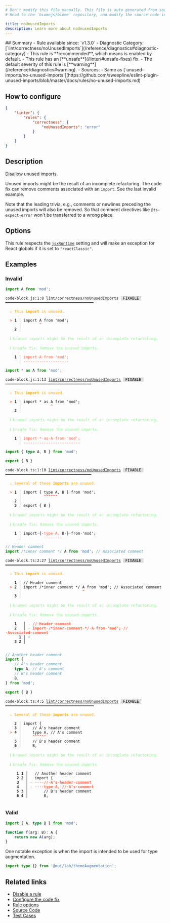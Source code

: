 ```yaml
---
# Don't modify this file manually. This file is auto generated from source, and you will lose your changes next time the website is built.
# Head to the `biomejs/biome` repository, and modify the source code in there.

title: noUnusedImports
description: Learn more about noUnusedImports
---
```


<Tabs>
<TabItem label="JavaScript (and super languages)" icon="seti:javascript">
## Summary
- Rule available since: `v1.3.0`
- Diagnostic Category: [`lint/correctness/noUnusedImports`](/reference/diagnostics#diagnostic-category)
- This rule is **recommended**, which means is enabled by default.
- This rule has an [**unsafe**](/linter/#unsafe-fixes) fix.
- The default severity of this rule is [**warning**](/reference/diagnostics#warning).
- Sources: 
  - Same as [`unused-imports/no-unused-imports`](https://github.com/sweepline/eslint-plugin-unused-imports/blob/master/docs/rules/no-unused-imports.md)

## How to configure
```json title="biome.json"
{
	"linter": {
		"rules": {
			"correctness": {
				"noUnusedImports": "error"
			}
		}
	}
}

```
## Description
Disallow unused imports.

Unused imports might be the result of an incomplete refactoring.
The code fix can remove comments associated with an `import`.
See the last invalid example.

Note that the leading trivia, e.g., comments or newlines preceding
the unused imports will also be removed. So that comment directives
like `@ts-expect-error` won't be transferred to a wrong place.

## Options

This rule respects the [`jsxRuntime`](https://biomejs.dev/reference/configuration/#javascriptjsxruntime)
setting and will make an exception for React globals if it is set to
`"reactClassic"`.

## Examples

### Invalid

```js
import A from 'mod';
```

<pre class="language-text"><code class="language-text">code-block.js:1:8 <a href="https://biomejs.dev/linter/rules/no-unused-imports">lint/correctness/noUnusedImports</a> <span style="color: #000; background-color: #ddd;"> FIXABLE </span> ━━━━━━━━━━━━━━━━━━━━━━━━━━━━━━━━━━━━━━━<br /><br />  <strong><span style="color: Orange;">⚠</span></strong> <span style="color: Orange;">This </span><span style="color: Orange;"><strong>import</strong></span><span style="color: Orange;"> is unused.</span><br />  <br />  <strong><span style="color: Tomato;">&gt;</span></strong> <strong>1 │ </strong>import A from 'mod';<br />   <strong>   │ </strong>       <strong><span style="color: Tomato;">^</span></strong><br />    <strong>2 │ </strong><br />  <br />  <strong><span style="color: lightgreen;">ℹ</span></strong> <span style="color: lightgreen;">Unused imports might be the result of an incomplete refactoring.</span><br />  <br />  <strong><span style="color: lightgreen;">ℹ</span></strong> <span style="color: lightgreen;">Unsafe fix</span><span style="color: lightgreen;">: </span><span style="color: lightgreen;">Remove the unused imports.</span><br />  <br />  <strong>  1 │ </strong><span style="color: Tomato;">i</span><span style="color: Tomato;">m</span><span style="color: Tomato;">p</span><span style="color: Tomato;">o</span><span style="color: Tomato;">r</span><span style="color: Tomato;">t</span><span style="opacity: 0.8;"><span style="color: Tomato;">·</span></span><span style="color: Tomato;">A</span><span style="opacity: 0.8;"><span style="color: Tomato;">·</span></span><span style="color: Tomato;">f</span><span style="color: Tomato;">r</span><span style="color: Tomato;">o</span><span style="color: Tomato;">m</span><span style="opacity: 0.8;"><span style="color: Tomato;">·</span></span><span style="color: Tomato;">'</span><span style="color: Tomato;">m</span><span style="color: Tomato;">o</span><span style="color: Tomato;">d</span><span style="color: Tomato;">'</span><span style="color: Tomato;">;</span><br />  <strong>    │ </strong><span style="color: Tomato;">-</span><span style="color: Tomato;">-</span><span style="color: Tomato;">-</span><span style="color: Tomato;">-</span><span style="color: Tomato;">-</span><span style="color: Tomato;">-</span><span style="color: Tomato;">-</span><span style="color: Tomato;">-</span><span style="color: Tomato;">-</span><span style="color: Tomato;">-</span><span style="color: Tomato;">-</span><span style="color: Tomato;">-</span><span style="color: Tomato;">-</span><span style="color: Tomato;">-</span><span style="color: Tomato;">-</span><span style="color: Tomato;">-</span><span style="color: Tomato;">-</span><span style="color: Tomato;">-</span><span style="color: Tomato;">-</span><span style="color: Tomato;">-</span><br /></code></pre>

```js
import * as A from 'mod';
```

<pre class="language-text"><code class="language-text">code-block.js:1:13 <a href="https://biomejs.dev/linter/rules/no-unused-imports">lint/correctness/noUnusedImports</a> <span style="color: #000; background-color: #ddd;"> FIXABLE </span> ━━━━━━━━━━━━━━━━━━━━━━━━━━━━━━━━━━━━━━<br /><br />  <strong><span style="color: Orange;">⚠</span></strong> <span style="color: Orange;">This </span><span style="color: Orange;"><strong>import</strong></span><span style="color: Orange;"> is unused.</span><br />  <br />  <strong><span style="color: Tomato;">&gt;</span></strong> <strong>1 │ </strong>import &#42; as A from 'mod';<br />   <strong>   │ </strong>            <strong><span style="color: Tomato;">^</span></strong><br />    <strong>2 │ </strong><br />  <br />  <strong><span style="color: lightgreen;">ℹ</span></strong> <span style="color: lightgreen;">Unused imports might be the result of an incomplete refactoring.</span><br />  <br />  <strong><span style="color: lightgreen;">ℹ</span></strong> <span style="color: lightgreen;">Unsafe fix</span><span style="color: lightgreen;">: </span><span style="color: lightgreen;">Remove the unused imports.</span><br />  <br />  <strong>  1 │ </strong><span style="color: Tomato;">i</span><span style="color: Tomato;">m</span><span style="color: Tomato;">p</span><span style="color: Tomato;">o</span><span style="color: Tomato;">r</span><span style="color: Tomato;">t</span><span style="opacity: 0.8;"><span style="color: Tomato;">·</span></span><span style="color: Tomato;">&#42;</span><span style="opacity: 0.8;"><span style="color: Tomato;">·</span></span><span style="color: Tomato;">a</span><span style="color: Tomato;">s</span><span style="opacity: 0.8;"><span style="color: Tomato;">·</span></span><span style="color: Tomato;">A</span><span style="opacity: 0.8;"><span style="color: Tomato;">·</span></span><span style="color: Tomato;">f</span><span style="color: Tomato;">r</span><span style="color: Tomato;">o</span><span style="color: Tomato;">m</span><span style="opacity: 0.8;"><span style="color: Tomato;">·</span></span><span style="color: Tomato;">'</span><span style="color: Tomato;">m</span><span style="color: Tomato;">o</span><span style="color: Tomato;">d</span><span style="color: Tomato;">'</span><span style="color: Tomato;">;</span><br />  <strong>    │ </strong><span style="color: Tomato;">-</span><span style="color: Tomato;">-</span><span style="color: Tomato;">-</span><span style="color: Tomato;">-</span><span style="color: Tomato;">-</span><span style="color: Tomato;">-</span><span style="color: Tomato;">-</span><span style="color: Tomato;">-</span><span style="color: Tomato;">-</span><span style="color: Tomato;">-</span><span style="color: Tomato;">-</span><span style="color: Tomato;">-</span><span style="color: Tomato;">-</span><span style="color: Tomato;">-</span><span style="color: Tomato;">-</span><span style="color: Tomato;">-</span><span style="color: Tomato;">-</span><span style="color: Tomato;">-</span><span style="color: Tomato;">-</span><span style="color: Tomato;">-</span><span style="color: Tomato;">-</span><span style="color: Tomato;">-</span><span style="color: Tomato;">-</span><span style="color: Tomato;">-</span><span style="color: Tomato;">-</span><br /></code></pre>

```ts
import { type A, B } from 'mod';

export { B }
```

<pre class="language-text"><code class="language-text">code-block.ts:1:10 <a href="https://biomejs.dev/linter/rules/no-unused-imports">lint/correctness/noUnusedImports</a> <span style="color: #000; background-color: #ddd;"> FIXABLE </span> ━━━━━━━━━━━━━━━━━━━━━━━━━━━━━━━━━━━━━━<br /><br />  <strong><span style="color: Orange;">⚠</span></strong> <span style="color: Orange;">Several of these </span><span style="color: Orange;"><strong>imports</strong></span><span style="color: Orange;"> are unused.</span><br />  <br />  <strong><span style="color: Tomato;">&gt;</span></strong> <strong>1 │ </strong>import &#123; type A, B &#125; from 'mod';<br />   <strong>   │ </strong>         <strong><span style="color: Tomato;">^</span></strong><strong><span style="color: Tomato;">^</span></strong><strong><span style="color: Tomato;">^</span></strong><strong><span style="color: Tomato;">^</span></strong><strong><span style="color: Tomato;">^</span></strong><strong><span style="color: Tomato;">^</span></strong><br />    <strong>2 │ </strong><br />    <strong>3 │ </strong>export &#123; B &#125;<br />  <br />  <strong><span style="color: lightgreen;">ℹ</span></strong> <span style="color: lightgreen;">Unused imports might be the result of an incomplete refactoring.</span><br />  <br />  <strong><span style="color: lightgreen;">ℹ</span></strong> <span style="color: lightgreen;">Unsafe fix</span><span style="color: lightgreen;">: </span><span style="color: lightgreen;">Remove the unused imports.</span><br />  <br />  <strong>  1 │ </strong>import<span style="opacity: 0.8;">·</span>&#123;<span style="opacity: 0.8;">·</span><span style="color: Tomato;">t</span><span style="color: Tomato;">y</span><span style="color: Tomato;">p</span><span style="color: Tomato;">e</span><span style="opacity: 0.8;"><span style="color: Tomato;">·</span></span><span style="color: Tomato;">A</span><span style="color: Tomato;">,</span><span style="opacity: 0.8;"><span style="color: Tomato;">·</span></span>B<span style="opacity: 0.8;">·</span>&#125;<span style="opacity: 0.8;">·</span>from<span style="opacity: 0.8;">·</span>'mod';<br />  <strong>    │ </strong>         <span style="color: Tomato;">-</span><span style="color: Tomato;">-</span><span style="color: Tomato;">-</span><span style="color: Tomato;">-</span><span style="color: Tomato;">-</span><span style="color: Tomato;">-</span><span style="color: Tomato;">-</span><span style="color: Tomato;">-</span>               <br /></code></pre>

```ts
// Header comment
import /*inner comment */ A from 'mod'; // Associated comment
```

<pre class="language-text"><code class="language-text">code-block.ts:2:27 <a href="https://biomejs.dev/linter/rules/no-unused-imports">lint/correctness/noUnusedImports</a> <span style="color: #000; background-color: #ddd;"> FIXABLE </span> ━━━━━━━━━━━━━━━━━━━━━━━━━━━━━━━━━━━━━━<br /><br />  <strong><span style="color: Orange;">⚠</span></strong> <span style="color: Orange;">This </span><span style="color: Orange;"><strong>import</strong></span><span style="color: Orange;"> is unused.</span><br />  <br />    <strong>1 │ </strong>// Header comment<br />  <strong><span style="color: Tomato;">&gt;</span></strong> <strong>2 │ </strong>import /&#42;inner comment &#42;/ A from 'mod'; // Associated comment<br />   <strong>   │ </strong>                          <strong><span style="color: Tomato;">^</span></strong><br />    <strong>3 │ </strong><br />  <br />  <strong><span style="color: lightgreen;">ℹ</span></strong> <span style="color: lightgreen;">Unused imports might be the result of an incomplete refactoring.</span><br />  <br />  <strong><span style="color: lightgreen;">ℹ</span></strong> <span style="color: lightgreen;">Unsafe fix</span><span style="color: lightgreen;">: </span><span style="color: lightgreen;">Remove the unused imports.</span><br />  <br />    <strong>1</strong>  <strong> │ </strong><span style="color: Tomato;">-</span> <span style="color: Tomato;"><strong>/</strong></span><span style="color: Tomato;"><strong>/</strong></span><span style="color: Tomato;"><span style="opacity: 0.8;"><strong>·</strong></span></span><span style="color: Tomato;"><strong>H</strong></span><span style="color: Tomato;"><strong>e</strong></span><span style="color: Tomato;"><strong>a</strong></span><span style="color: Tomato;"><strong>d</strong></span><span style="color: Tomato;"><strong>e</strong></span><span style="color: Tomato;"><strong>r</strong></span><span style="color: Tomato;"><span style="opacity: 0.8;"><strong>·</strong></span></span><span style="color: Tomato;"><strong>c</strong></span><span style="color: Tomato;"><strong>o</strong></span><span style="color: Tomato;"><strong>m</strong></span><span style="color: Tomato;"><strong>m</strong></span><span style="color: Tomato;"><strong>e</strong></span><span style="color: Tomato;"><strong>n</strong></span><span style="color: Tomato;"><strong>t</strong></span><br />    <strong>2</strong>  <strong> │ </strong><span style="color: Tomato;">-</span> <span style="color: Tomato;"><strong>i</strong></span><span style="color: Tomato;"><strong>m</strong></span><span style="color: Tomato;"><strong>p</strong></span><span style="color: Tomato;"><strong>o</strong></span><span style="color: Tomato;"><strong>r</strong></span><span style="color: Tomato;"><strong>t</strong></span><span style="color: Tomato;"><span style="opacity: 0.8;"><strong>·</strong></span></span><span style="color: Tomato;"><strong>/</strong></span><span style="color: Tomato;"><strong>&#42;</strong></span><span style="color: Tomato;"><strong>i</strong></span><span style="color: Tomato;"><strong>n</strong></span><span style="color: Tomato;"><strong>n</strong></span><span style="color: Tomato;"><strong>e</strong></span><span style="color: Tomato;"><strong>r</strong></span><span style="color: Tomato;"><span style="opacity: 0.8;"><strong>·</strong></span></span><span style="color: Tomato;"><strong>c</strong></span><span style="color: Tomato;"><strong>o</strong></span><span style="color: Tomato;"><strong>m</strong></span><span style="color: Tomato;"><strong>m</strong></span><span style="color: Tomato;"><strong>e</strong></span><span style="color: Tomato;"><strong>n</strong></span><span style="color: Tomato;"><strong>t</strong></span><span style="color: Tomato;"><span style="opacity: 0.8;"><strong>·</strong></span></span><span style="color: Tomato;"><strong>&#42;</strong></span><span style="color: Tomato;"><strong>/</strong></span><span style="color: Tomato;"><span style="opacity: 0.8;"><strong>·</strong></span></span><span style="color: Tomato;"><strong>A</strong></span><span style="color: Tomato;"><span style="opacity: 0.8;"><strong>·</strong></span></span><span style="color: Tomato;"><strong>f</strong></span><span style="color: Tomato;"><strong>r</strong></span><span style="color: Tomato;"><strong>o</strong></span><span style="color: Tomato;"><strong>m</strong></span><span style="color: Tomato;"><span style="opacity: 0.8;"><strong>·</strong></span></span><span style="color: Tomato;"><strong>'</strong></span><span style="color: Tomato;"><strong>m</strong></span><span style="color: Tomato;"><strong>o</strong></span><span style="color: Tomato;"><strong>d</strong></span><span style="color: Tomato;"><strong>'</strong></span><span style="color: Tomato;"><strong>;</strong></span><span style="color: Tomato;"><span style="opacity: 0.8;"><strong>·</strong></span></span><span style="color: Tomato;"><strong>/</strong></span><span style="color: Tomato;"><strong>/</strong></span><span style="color: Tomato;"><span style="opacity: 0.8;"><strong>·</strong></span></span><span style="color: Tomato;"><strong>A</strong></span><span style="color: Tomato;"><strong>s</strong></span><span style="color: Tomato;"><strong>s</strong></span><span style="color: Tomato;"><strong>o</strong></span><span style="color: Tomato;"><strong>c</strong></span><span style="color: Tomato;"><strong>i</strong></span><span style="color: Tomato;"><strong>a</strong></span><span style="color: Tomato;"><strong>t</strong></span><span style="color: Tomato;"><strong>e</strong></span><span style="color: Tomato;"><strong>d</strong></span><span style="color: Tomato;"><span style="opacity: 0.8;"><strong>·</strong></span></span><span style="color: Tomato;"><strong>c</strong></span><span style="color: Tomato;"><strong>o</strong></span><span style="color: Tomato;"><strong>m</strong></span><span style="color: Tomato;"><strong>m</strong></span><span style="color: Tomato;"><strong>e</strong></span><span style="color: Tomato;"><strong>n</strong></span><span style="color: Tomato;"><strong>t</strong></span><br />      <strong>1</strong><strong> │ </strong><span style="color: MediumSeaGreen;">+</span> <br />    <strong>3</strong> <strong>2</strong><strong> │ </strong>  <br />  <br /></code></pre>

```ts
// Another header comment
import {
    // A's header comment
    type A, // A's comment
    // B's header comment
    B,
} from 'mod';

export { B }
```

<pre class="language-text"><code class="language-text">code-block.ts:4:5 <a href="https://biomejs.dev/linter/rules/no-unused-imports">lint/correctness/noUnusedImports</a> <span style="color: #000; background-color: #ddd;"> FIXABLE </span> ━━━━━━━━━━━━━━━━━━━━━━━━━━━━━━━━━━━━━━━<br /><br />  <strong><span style="color: Orange;">⚠</span></strong> <span style="color: Orange;">Several of these </span><span style="color: Orange;"><strong>imports</strong></span><span style="color: Orange;"> are unused.</span><br />  <br />    <strong>2 │ </strong>import &#123;<br />    <strong>3 │ </strong>    // A's header comment<br />  <strong><span style="color: Tomato;">&gt;</span></strong> <strong>4 │ </strong>    type A, // A's comment<br />   <strong>   │ </strong>    <strong><span style="color: Tomato;">^</span></strong><strong><span style="color: Tomato;">^</span></strong><strong><span style="color: Tomato;">^</span></strong><strong><span style="color: Tomato;">^</span></strong><strong><span style="color: Tomato;">^</span></strong><strong><span style="color: Tomato;">^</span></strong><br />    <strong>5 │ </strong>    // B's header comment<br />    <strong>6 │ </strong>    B,<br />  <br />  <strong><span style="color: lightgreen;">ℹ</span></strong> <span style="color: lightgreen;">Unused imports might be the result of an incomplete refactoring.</span><br />  <br />  <strong><span style="color: lightgreen;">ℹ</span></strong> <span style="color: lightgreen;">Unsafe fix</span><span style="color: lightgreen;">: </span><span style="color: lightgreen;">Remove the unused imports.</span><br />  <br />    <strong> 1</strong> <strong>1</strong><strong> │ </strong>  // Another header comment<br />    <strong> 2</strong> <strong>2</strong><strong> │ </strong>  import &#123;<br />    <strong> 3</strong>  <strong> │ </strong><span style="color: Tomato;">-</span> <span style="color: Tomato;"><span style="opacity: 0.8;"><strong>·</strong></span></span><span style="color: Tomato;"><span style="opacity: 0.8;"><strong>·</strong></span></span><span style="color: Tomato;"><span style="opacity: 0.8;"><strong>·</strong></span></span><span style="color: Tomato;"><span style="opacity: 0.8;"><strong>·</strong></span></span><span style="color: Tomato;"><strong>/</strong></span><span style="color: Tomato;"><strong>/</strong></span><span style="color: Tomato;"><span style="opacity: 0.8;"><strong>·</strong></span></span><span style="color: Tomato;"><strong>A</strong></span><span style="color: Tomato;"><strong>'</strong></span><span style="color: Tomato;"><strong>s</strong></span><span style="color: Tomato;"><span style="opacity: 0.8;"><strong>·</strong></span></span><span style="color: Tomato;"><strong>h</strong></span><span style="color: Tomato;"><strong>e</strong></span><span style="color: Tomato;"><strong>a</strong></span><span style="color: Tomato;"><strong>d</strong></span><span style="color: Tomato;"><strong>e</strong></span><span style="color: Tomato;"><strong>r</strong></span><span style="color: Tomato;"><span style="opacity: 0.8;"><strong>·</strong></span></span><span style="color: Tomato;"><strong>c</strong></span><span style="color: Tomato;"><strong>o</strong></span><span style="color: Tomato;"><strong>m</strong></span><span style="color: Tomato;"><strong>m</strong></span><span style="color: Tomato;"><strong>e</strong></span><span style="color: Tomato;"><strong>n</strong></span><span style="color: Tomato;"><strong>t</strong></span><br />    <strong> 4</strong>  <strong> │ </strong><span style="color: Tomato;">-</span> <span style="color: Tomato;"><span style="opacity: 0.8;"><strong>·</strong></span></span><span style="color: Tomato;"><span style="opacity: 0.8;"><strong>·</strong></span></span><span style="color: Tomato;"><span style="opacity: 0.8;"><strong>·</strong></span></span><span style="color: Tomato;"><span style="opacity: 0.8;"><strong>·</strong></span></span><span style="color: Tomato;"><strong>t</strong></span><span style="color: Tomato;"><strong>y</strong></span><span style="color: Tomato;"><strong>p</strong></span><span style="color: Tomato;"><strong>e</strong></span><span style="color: Tomato;"><span style="opacity: 0.8;"><strong>·</strong></span></span><span style="color: Tomato;"><strong>A</strong></span><span style="color: Tomato;"><strong>,</strong></span><span style="color: Tomato;"><span style="opacity: 0.8;"><strong>·</strong></span></span><span style="color: Tomato;"><strong>/</strong></span><span style="color: Tomato;"><strong>/</strong></span><span style="color: Tomato;"><span style="opacity: 0.8;"><strong>·</strong></span></span><span style="color: Tomato;"><strong>A</strong></span><span style="color: Tomato;"><strong>'</strong></span><span style="color: Tomato;"><strong>s</strong></span><span style="color: Tomato;"><span style="opacity: 0.8;"><strong>·</strong></span></span><span style="color: Tomato;"><strong>c</strong></span><span style="color: Tomato;"><strong>o</strong></span><span style="color: Tomato;"><strong>m</strong></span><span style="color: Tomato;"><strong>m</strong></span><span style="color: Tomato;"><strong>e</strong></span><span style="color: Tomato;"><strong>n</strong></span><span style="color: Tomato;"><strong>t</strong></span><br />    <strong> 5</strong> <strong>3</strong><strong> │ </strong>      // B's header comment<br />    <strong> 6</strong> <strong>4</strong><strong> │ </strong>      B,<br />  <br /></code></pre>

### Valid

```ts
import { A, type B } from 'mod';

function f(arg: B): A {
    return new A(arg);
}
```

One notable exception is when the import is intended to be used for type augmentation.

```ts
import type {} from '@mui/lab/themeAugmentation';
```

## Related links

- [Disable a rule](/linter/#disable-a-rule)
- [Configure the code fix](/linter#configure-the-code-fix)
- [Rule options](/linter/#rule-options)
- [Source Code](https://github.com/biomejs/biome/blob/main/crates/biome_js_analyze/src/lint/correctness/no_unused_imports.rs)
- [Test Cases](https://github.com/biomejs/biome/blob/main/crates/biome_js_analyze/tests/specs/correctness/noUnusedImports)

</TabItem>
</Tabs>


